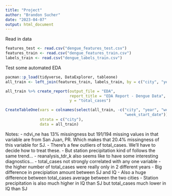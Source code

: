 ```yaml
---
title: "Project"
author: "Brandon Sucher"
date: "2023-04-07"
output: html_document
---
```


Read in data
```r
features_test <- read.csv("dengue_features_test.csv")
features_train <- read.csv("dengue_features_train.csv")
labels_train <- read.csv("dengue_labels_train.csv")
```

Test some automated EDA
```r
pacman::p_load(tidyverse, DataExplorer, tableone)
all_train <- left_join(features_train, labels_train, by = c("city", "year", "weekofyear"))

all_train %>% create_report(output_file = "EDA",
                            report_title = "EDA Report - Dengue Data",
                            y = "total_cases")

CreateTableOne(vars = colnames(select(all_train, -c("city", "year", "weekofyear",
                                                    "week_start_date"))),
               strata = c("city"),
               data = all_train)
```

Notes:
- ndvi_ne has 13% missingness but 191/194 missing values in that variable are from San Juan, PR. Which makes that 20.4% missingness of this variable for SJ.
- There's a few outliers of total_cases. We'll have to decide how to treat these.
- But station precipitation kind of follows the same trend...
- reanalysis_tdr_k also seems like to have some interesting diagnostics...
- total_cases not strongly correlated with any one variable
- the higher number of total_cases were really only in 2 different years
- Big difference in precipiation amount between SJ and IQ
- Also a huge difference between total_cases average between the two cities
- Station precipitation is also much higher in IQ than SJ but total_cases much lower in IQ than SJ

